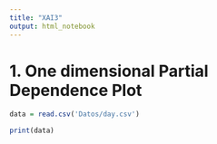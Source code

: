 ```yaml
---
title: "XAI3"
output: html_notebook
---
```


# 1. One dimensional Partial Dependence Plot

```r
data = read.csv('Datos/day.csv')

print(data)
```

